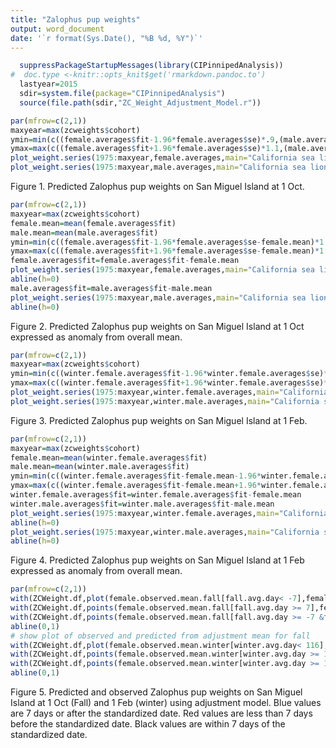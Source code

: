 ---
title: "Zalophus pup weights"
output: word_document
date: '`r format(Sys.Date(), "%B %d, %Y")`'
---


```{r,results="hide",echo=FALSE}
  suppressPackageStartupMessages(library(CIPinnipedAnalysis))
#  doc.type <-knitr::opts_knit$get('rmarkdown.pandoc.to')
  lastyear=2015
  sdir=system.file(package="CIPinnipedAnalysis")
  source(file.path(sdir,"ZC_Weight_Adjustment_Model.r"))
```


```{r,echo=FALSE,fig.width=6,fig.height=7,dpi=300}
par(mfrow=c(2,1))
maxyear=max(zcweights$cohort)
ymin=min(c((female.averages$fit-1.96*female.averages$se)*.9,(male.averages$fit-1.96*male.averages$se)*.9))
ymax=max(c((female.averages$fit+1.96*female.averages$se)*1.1,(male.averages$fit+1.96*male.averages$se)*1.1))
plot_weight.series(1975:maxyear,female.averages,main="California sea lion Female Pups",ylim=c(ymin,ymax),date="1 Oct")
plot_weight.series(1975:maxyear,male.averages,main="California sea lion Male Pups",ylim=c(ymin,ymax),date="1 Oct")
```

Figure 1. Predicted Zalophus pup weights on San Miguel Island at 1 Oct. 


```{r,echo=FALSE,fig.width=6,fig.height=7,dpi=300}
par(mfrow=c(2,1))
maxyear=max(zcweights$cohort)
female.mean=mean(female.averages$fit)
male.mean=mean(male.averages$fit)
ymin=min(c((female.averages$fit-1.96*female.averages$se-female.mean)*1.1, (male.averages$fit-1.96*male.averages$se-male.mean)*1.1))
ymax=max(c((female.averages$fit+1.96*female.averages$se-female.mean)*1.1, (male.averages$fit+1.96*male.averages$se-male.mean)*1.1))
female.averages$fit=female.averages$fit-female.mean
plot_weight.series(1975:maxyear,female.averages,main="California sea lion Female Pups",ylim=c(ymin,ymax),date="1 Oct")
abline(h=0)
male.averages$fit=male.averages$fit-male.mean
plot_weight.series(1975:maxyear,male.averages,main="California sea lion Male Pups",ylim=c(ymin,ymax),date="1 Oct")
abline(h=0)
```

Figure 2. Predicted Zalophus pup weights on San Miguel Island at 1 Oct expressed as anomaly from overall mean. 


```{r,echo=FALSE,fig.width=6,fig.height=7,dpi=300}
par(mfrow=c(2,1))
maxyear=max(zcweights$cohort)
ymin=min(c((winter.female.averages$fit-1.96*winter.female.averages$se)*.9, (winter.male.averages$fit-1.96*winter.male.averages$se)*.9))
ymax=max(c((winter.female.averages$fit+1.96*winter.female.averages$se)*1.1, (winter.male.averages$fit+1.96*winter.male.averages$se)*1.1))
plot_weight.series(1975:maxyear,winter.female.averages,main="California sea lion Female Pups",ylim=c(ymin,ymax),date="1 Feb")
plot_weight.series(1975:maxyear,winter.male.averages,main="California sea lion Male Pups",ylim=c(ymin,ymax),date="1 Feb")
```

Figure 3. Predicted Zalophus pup weights on San Miguel Island at 1 Feb. 

```{r,echo=FALSE,fig.width=6,fig.height=7,dpi=300}
par(mfrow=c(2,1))
maxyear=max(zcweights$cohort)
female.mean=mean(winter.female.averages$fit)
male.mean=mean(winter.male.averages$fit)
ymin=min(c((winter.female.averages$fit-female.mean-1.96*winter.female.averages$se)*1.1, (winter.male.averages$fit-male.mean-1.96*winter.male.averages$se)*1.1))
ymax=max(c((winter.female.averages$fit-female.mean+1.96*winter.female.averages$se)*1.1, (winter.male.averages$fit-male.mean+1.96*winter.male.averages$se)*1.1))
winter.female.averages$fit=winter.female.averages$fit-female.mean
winter.male.averages$fit=winter.male.averages$fit-male.mean
plot_weight.series(1975:maxyear,winter.female.averages,main="California sea lion Female Pups",ylim=c(ymin,ymax),date="1 Feb")
abline(h=0)
plot_weight.series(1975:maxyear,winter.male.averages,main="California sea lion Male Pups",ylim=c(ymin,ymax),date="1 Feb")
abline(h=0)
```

Figure 4. Predicted Zalophus pup weights on San Miguel Island at 1 Feb expressed as anomaly from overall mean. 


```{r,echo=FALSE,fig.width=6,fig.height=7,dpi=300}
par(mfrow=c(2,1))
with(ZCWeight.df,plot(female.observed.mean.fall[fall.avg.day< -7],female.adjusted.mean.fall[fall.avg.day< -7],col="blue",ylim=c(12,23),xlim=c(12,23),xlab="Fall observed mean",ylab="Fall adjusted mean"))
with(ZCWeight.df,points(female.observed.mean.fall[fall.avg.day >= 7],female.adjusted.mean.fall[fall.avg.day>= 7],col="red"))
with(ZCWeight.df,points(female.observed.mean.fall[fall.avg.day >= -7 &fall.avg.day< 7],female.adjusted.mean.fall[fall.avg.day>= -7 &fall.avg.day<7],col="black"))
abline(0,1)
# show plot of observed and predicted from adjustment mean for fall
with(ZCWeight.df,plot(female.observed.mean.winter[winter.avg.day< 116],female.adjusted.mean.winter[winter.avg.day< 116],col="blue",ylim=c(14,32),xlim=c(14,32),xlab="Winter observed mean",ylab="Winter adjusted mean"))
with(ZCWeight.df,points(female.observed.mean.winter[winter.avg.day >= 130],female.adjusted.mean.winter[winter.avg.day>= 130],col="red"))
with(ZCWeight.df,points(female.observed.mean.winter[winter.avg.day >= 116 &winter.avg.day< 130],female.adjusted.mean.winter[winter.avg.day>= 116 &winter.avg.day< 130],col="black"))
abline(0,1)
```

Figure 5. Predicted and observed Zalophus pup weights on San Miguel Island at 1 Oct (Fall) and 1 Feb (winter) using adjustment model. Blue values are 7 days or after the standardized date. Red values are less than 7 days before the standardized date.  Black values are within 7 days of the standardized date.

